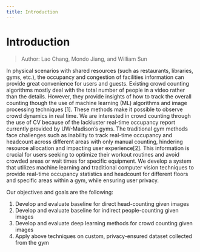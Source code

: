 ```yaml
---
title: Introduction
---
```

# Introduction
> Author: Lao Chang, Mondo Jiang, and William Sun

In physical scenarios with shared resources (such as restaurants, libraries, gyms, etc.), the occupancy and congestion 
of facilities information can provide great convenience for users and guests. Existing crowd counting algorithms mostly
deal with the total number of people in a video rather than the details. However, they provide insights of how to track the 
overall counting though the use of machine learning (ML) algorithms and image processing techniques [1]. These methods make 
it possible to observe crowd dynamics in real time. We are interested in crowd counting through the use of CV because of the 
lackluster real-time occupancy report currently provided by UW-Madison’s gyms. The traditional gym methods face challenges 
such as inability to track real-time occupancy and headcount across different areas with only manual 
counting, hindering resource allocation and impacting user experience[2]. This
information is crucial for users seeking to optimize their workout routines and
avoid crowded areas or wait times for specific equipment.
We develop a system that utilizes machine learning and traditional
computer vision techniques to provide real-time occupancy statistics
and headcount for different floors and specific areas within a gym, while ensuring user privacy.

Our objectives and goals are the following:
1. Develop and evaluate baseline for direct head-counting given images
2. Develop and evaluate baseline for indirect people-counting given images
3. Develop and evaluate deep learning methods for crowd counting given
images
4. Apply above techniques on custom, privacy-ensured dataset collected from
the gym 
